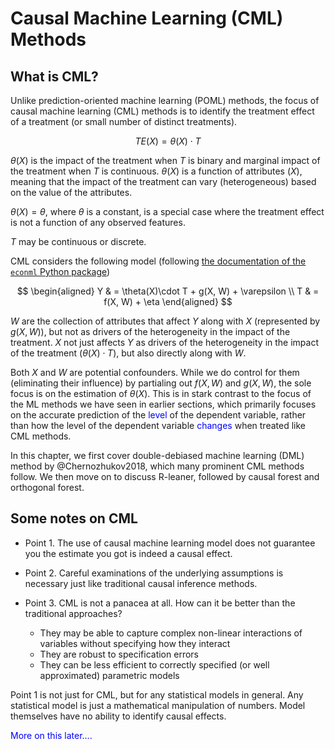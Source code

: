# Causal Machine Learning (CML) Methods {.unnumbered}


## What is CML?

Unlike prediction-oriented machine learning (POML) methods, the focus of causal machine learning (CML) methods is to identify the treatment effect of a treatment (or small number of distinct treatments). 

$$
TE(X) = \theta(X)\cdot T
$$

$\theta(X)$ is the impact of the treatment when $T$ is binary and marginal impact of the treatment when $T$ is continuous. $\theta(X)$ is a function of attributes ($X$), meaning that the impact of the treatment can vary (heterogeneous) based on the value of the attributes. 

::: {.column-margin}
$\theta(X) = \theta$, where $\theta$ is a constant, is a special case where the treatment effect is not a function of any observed features.
:::

::: {.column-margin}
$T$ may be continuous or discrete.
:::

CML considers the following model (following [the documentation of the `econml` Python package](https://econml.azurewebsites.net/spec/estimation/dml.html))

$$
\begin{aligned}
Y & = \theta(X)\cdot T + g(X, W) + \varepsilon \\
T & = f(X, W) + \eta 
\end{aligned}
$$

$W$ are the collection of attributes that affect $Y$ along with $X$ (represented by $g(X, W)$), but not as drivers of the heterogeneity in the impact of the treatment. $X$ not just affects $Y$ as drivers of the heterogeneity in the impact of the treatment ($\theta(X)\cdot T$), but also directly along with $W$. 

Both $X$ and $W$ are potential confounders. While we do control for them (eliminating their influence) by partialing out $f(X, W)$ and $g(X, W)$, the sole focus is on the estimation of $\theta(X)$. This is in stark contrast to the focus of the ML methods we have seen in earlier sections, which primarily focuses on the accurate prediction of the <span style="color:blue"> level</span> of the dependent variable, rather than how the level of the dependent variable <span style="color:blue"> changes </span> when treated like CML methods.

In this chapter, we first cover double-debiased machine learning (DML) method by @Chernozhukov2018, which many prominent CML methods follow. We then move on to discuss R-leaner, followed by causal forest and orthogonal forest. 

## Some notes on CML

:::{.callout-important}
+ Point 1. The use of causal machine learning model does not guarantee you the estimate you got is indeed a causal effect. 

+ Point 2. Careful examinations of the underlying assumptions is necessary just like traditional causal inference methods.

+ Point 3. CML is not a panacea at all. How can it be better than the traditional approaches?
  * They may be able to capture complex non-linear interactions of variables without specifying how they interact
  * They are robust to specification errors
  * They can be less efficient to correctly specified (or well approximated) parametric models
:::

Point 1 is not just for CML, but for any statistical models in general. Any statistical model is just a mathematical manipulation of numbers. Model themselves have no ability to identify causal effects.

<span style="color:blue"> More on this later.... </span>






